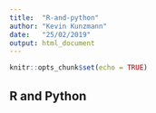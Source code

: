 ```yaml
---
title:  "R-and-python"
author: "Kevin Kunzmann"
date:   "25/02/2019"
output: html_document
---
```


```r
knitr::opts_chunk$set(echo = TRUE)
```

## R and Python

